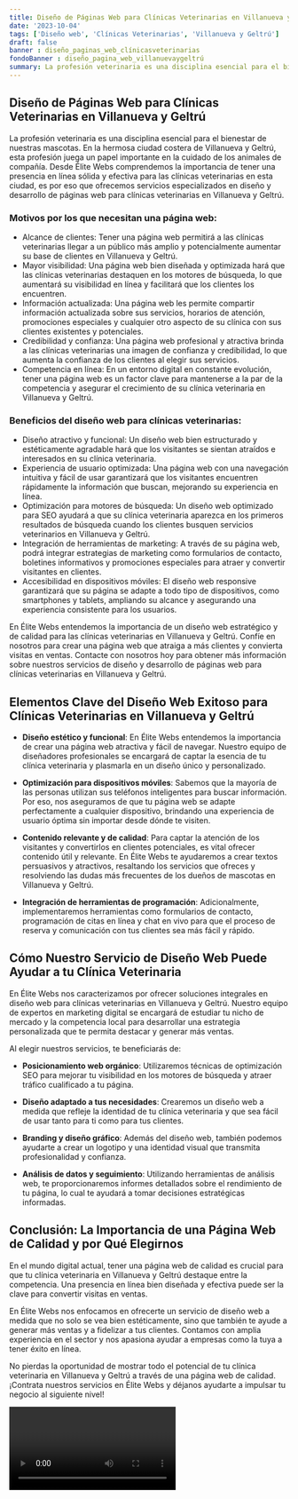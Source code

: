 ```yaml
---
title: Diseño de Páginas Web para Clínicas Veterinarias en Villanueva y Geltrú
date: '2023-10-04'
tags: ['Diseño web', 'Clínicas Veterinarias', 'Villanueva y Geltrú']
draft: false
banner : diseño_paginas_web_clínicasveterinarias
fondoBanner : diseño_pagina_web_villanuevaygeltrú
summary: La profesión veterinaria es una disciplina esencial para el bienestar de nuestras mascotas. En la hermosa ciudad costera de Villanueva y Geltrú, esta profesión juega un papel importante en la cuidado de los animales de compañía. Desde Élite Webs comprendemos la importancia de tener una presencia en línea sólida y efectiva para las clínicas veterinarias en esta ciudad, es por eso que ofrecemos servicios especializados en diseño y desarrollo de páginas web para clínicas veterinarias en Villanueva y Geltrú.
---
```


## Diseño de Páginas Web para Clínicas Veterinarias en Villanueva y Geltrú

La profesión veterinaria es una disciplina esencial para el bienestar de nuestras mascotas. En la hermosa ciudad costera de Villanueva y Geltrú, esta profesión juega un papel importante en la cuidado de los animales de compañía. Desde Élite Webs comprendemos la importancia de tener una presencia en línea sólida y efectiva para las clínicas veterinarias en esta ciudad, es por eso que ofrecemos servicios especializados en diseño y desarrollo de páginas web para clínicas veterinarias en Villanueva y Geltrú.

### Motivos por los que necesitan una página web:

- Alcance de clientes: Tener una página web permitirá a las clínicas veterinarias llegar a un público más amplio y potencialmente aumentar su base de clientes en Villanueva y Geltrú.
- Mayor visibilidad: Una página web bien diseñada y optimizada hará que las clínicas veterinarias destaquen en los motores de búsqueda, lo que aumentará su visibilidad en línea y facilitará que los clientes los encuentren.
- Información actualizada: Una página web les permite compartir información actualizada sobre sus servicios, horarios de atención, promociones especiales y cualquier otro aspecto de su clínica con sus clientes existentes y potenciales.
- Credibilidad y confianza: Una página web profesional y atractiva brinda a las clínicas veterinarias una imagen de confianza y credibilidad, lo que aumenta la confianza de los clientes al elegir sus servicios.
- Competencia en línea: En un entorno digital en constante evolución, tener una página web es un factor clave para mantenerse a la par de la competencia y asegurar el crecimiento de su clínica veterinaria en Villanueva y Geltrú.

### Beneficios del diseño web para clínicas veterinarias:

- Diseño atractivo y funcional: Un diseño web bien estructurado y estéticamente agradable hará que los visitantes se sientan atraídos e interesados en su clínica veterinaria.
- Experiencia de usuario optimizada: Una página web con una navegación intuitiva y fácil de usar garantizará que los visitantes encuentren rápidamente la información que buscan, mejorando su experiencia en línea.
- Optimización para motores de búsqueda: Un diseño web optimizado para SEO ayudará a que su clínica veterinaria aparezca en los primeros resultados de búsqueda cuando los clientes busquen servicios veterinarios en Villanueva y Geltrú.
- Integración de herramientas de marketing: A través de su página web, podrá integrar estrategias de marketing como formularios de contacto, boletines informativos y promociones especiales para atraer y convertir visitantes en clientes.
- Accesibilidad en dispositivos móviles: El diseño web responsive garantizará que su página se adapte a todo tipo de dispositivos, como smartphones y tablets, ampliando su alcance y asegurando una experiencia consistente para los usuarios.

En Élite Webs entendemos la importancia de un diseño web estratégico y de calidad para las clínicas veterinarias en Villanueva y Geltrú. Confíe en nosotros para crear una página web que atraiga a más clientes y convierta visitas en ventas. Contacte con nosotros hoy para obtener más información sobre nuestros servicios de diseño y desarrollo de páginas web para clínicas veterinarias en Villanueva y Geltrú.

<GifSeo />

<Cta />

## Elementos Clave del Diseño Web Exitoso para Clínicas Veterinarias en Villanueva y Geltrú

- **Diseño estético y funcional**: En Élite Webs entendemos la importancia de crear una página web atractiva y fácil de navegar. Nuestro equipo de diseñadores profesionales se encargará de captar la esencia de tu clínica veterinaria y plasmarla en un diseño único y personalizado.

- **Optimización para dispositivos móviles**: Sabemos que la mayoría de las personas utilizan sus teléfonos inteligentes para buscar información. Por eso, nos aseguramos de que tu página web se adapte perfectamente a cualquier dispositivo, brindando una experiencia de usuario óptima sin importar desde dónde te visiten.

- **Contenido relevante y de calidad**: Para captar la atención de los visitantes y convertirlos en clientes potenciales, es vital ofrecer contenido útil y relevante. En Élite Webs te ayudaremos a crear textos persuasivos y atractivos, resaltando los servicios que ofreces y resolviendo las dudas más frecuentes de los dueños de mascotas en Villanueva y Geltrú.

- **Integración de herramientas de programación**: Adicionalmente, implementaremos herramientas como formularios de contacto, programación de citas en línea y chat en vivo para que el proceso de reserva y comunicación con tus clientes sea más fácil y rápido.

## Cómo Nuestro Servicio de Diseño Web Puede Ayudar a tu Clínica Veterinaria

En Élite Webs nos caracterizamos por ofrecer soluciones integrales en diseño web para clínicas veterinarias en Villanueva y Geltrú. Nuestro equipo de expertos en marketing digital se encargará de estudiar tu nicho de mercado y la competencia local para desarrollar una estrategia personalizada que te permita destacar y generar más ventas.

Al elegir nuestros servicios, te beneficiarás de:

- **Posicionamiento web orgánico**: Utilizaremos técnicas de optimización SEO para mejorar tu visibilidad en los motores de búsqueda y atraer tráfico cualificado a tu página.

- **Diseño adaptado a tus necesidades**: Crearemos un diseño web a medida que refleje la identidad de tu clínica veterinaria y que sea fácil de usar tanto para ti como para tus clientes.

- **Branding y diseño gráfico**: Además del diseño web, también podemos ayudarte a crear un logotipo y una identidad visual que transmita profesionalidad y confianza.

- **Análisis de datos y seguimiento**: Utilizando herramientas de análisis web, te proporcionaremos informes detallados sobre el rendimiento de tu página, lo cual te ayudará a tomar decisiones estratégicas informadas.

## Conclusión: La Importancia de una Página Web de Calidad y por Qué Elegirnos

En el mundo digital actual, tener una página web de calidad es crucial para que tu clínica veterinaria en Villanueva y Geltrú destaque entre la competencia. Una presencia en línea bien diseñada y efectiva puede ser la clave para convertir visitas en ventas.

En Élite Webs nos enfocamos en ofrecerte un servicio de diseño web a medida que no solo se vea bien estéticamente, sino que también te ayude a generar más ventas y a fidelizar a tus clientes. Contamos con amplia experiencia en el sector y nos apasiona ayudar a empresas como la tuya a tener éxito en línea.

No pierdas la oportunidad de mostrar todo el potencial de tu clínica veterinaria en Villanueva y Geltrú a través de una página web de calidad. ¡Contrata nuestros servicios en Élite Webs y déjanos ayudarte a impulsar tu negocio al siguiente nivel!

<Video />

<CtaBot job='Clínicas Veterinarias' city='Villanueva y Geltrú'/>

<Gmaps query='Villanueva y Geltrú+españa+maps' />